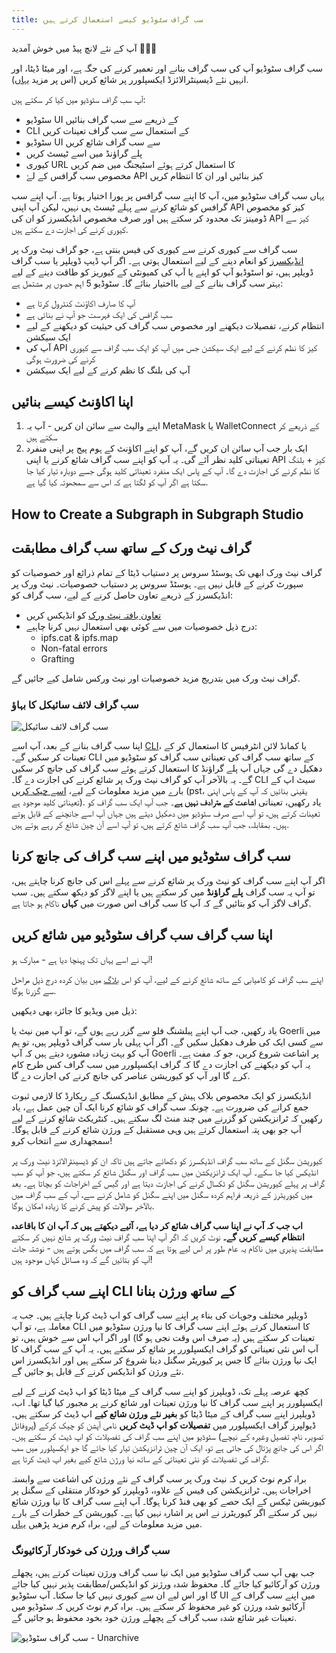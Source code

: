 ```yaml
---
title: سب گراف سٹوڈیو کیسے استعمال کرتے ہیں
---
```


آپ کے نئے لانچ پیڈ میں خوش آمدید 👩🏽‍🚀

سب گراف سٹوڈیو آپ کی سب گراف بنانے اور تعمیر کرنے کی جگہ ہے، اور میٹا ڈیٹا، اور انہیں نئے ڈیسینٹرالائزڈ ایکسپلورر پر شائع کریں (اس پر مزید [یہاں](/network/explorer)).

آپ سب گراف سٹوڈیو میں کیا کر سکتے ہیں:

- سٹوڈیو UI کے ذریعے سے سب گراف بنائیں
- CLI کے استعمال سے سب گراف تعینات کریں
- سٹوڈیو UI سے سب گراف شائع کریں
- پلے گراؤنڈ میں اسے ٹیسٹ کریں
- کیوری URL کا استعمال کرتے ہوئے اسٹیجنگ میں ضم کریں
- مخصوص سب گرافس کے لۓ API کیز بنائیں اور ان کا انتظام کریں

یہاں سب گراف سٹوڈیو میں، آپ کا اپنے سب گرافس پر پورا اختیار ہوتا ہے. آپ اپنے سب گرافس کو شائع کرنے سے پہلے ٹیسٹ ہی نہیں، لیکن آپ اپنی API کیز کو مخصوص ڈومینز تک محدود کر سکتے ہیں اور صرف مخصوص انڈیکسرز کو ان کی API کیز سے کیوری کرنے کی اجازت دے سکتے ہیں.

سب گراف سے کیوری کرنے سے کیوری کی فیس بنتی ہے، جو گراف نیٹ ورک پر [انڈیکسرز](/network/indexing) کو انعام دینے کے لیے استعمال ہوتی ہے۔ اگر آپ ڈیپ ڈویلپر یا سب گراف ڈویلپر ہیں، تو اسٹوڈیو آپ کو اپنے یا آپ کی کمیونٹی کے کیوریز کو طاقت دینے کے لیے بہتر سب گراف بنانے کے لیے بااختیار بنائے گا۔ سٹوڈیو 5 اہم حصوں پر مشتمل ہے:

- آپ کا صارف اکاؤنٹ کنٹرول کرتا ہے
- سب گرافس کی ایک فہرست جو آپ نے بنائی ہے
- انتظام کرنے، تفصیلات دیکھنے اور مخصوص سب گراف کی حیثیت کو دیکھنے کے لیے ایک سیکشن
- آپ کی API کیز کا نظم کرنے کے لیے ایک سیکشن جس میں آپ کو ایک سب گراف سے کیوری کرنے کی ضرورت ہوگی
- آپ کی بلنگ کا نظم کرنے کے لیے ایک سیکشن

## اپنا اکاؤنٹ کیسے بنائیں

1. اپنے والیٹ سے سائن ان کریں - آپ یہ MetaMask یا WalletConnect کے ذریعے کر سکتے ہیں
1. ایک بار جب آپ سائن ان کریں گے، آپ کو اپنے اکاؤنٹ کے ہوم پیج پر اپنی منفرد تعیناتی کلید نظر آئے گی۔ یہ آپ کو اپنے سب گراف شائع کرنے یا اپنی API کیز + بلنگ کا نظم کرنے کی اجازت دے گا۔ آپ کے پاس ایک منفرد تعیناتی کلید ہوگی جسے دوبارہ تیار کیا جا سکتا ہے اگر آپ کو لگتا ہے کہ اس سے سمجھوتہ کیا گیا ہے.

## How to Create a Subgraph in Subgraph Studio

<VideoEmbed youtube="nGIFuC69bSA" />

## گراف نیٹ ورک کے ساتھ سب گراف مطابقت

گراف نیٹ ورک ابھی تک ہوسٹڈ سروس پر دستیاب ڈیٹا کے تمام ذرائع اور خصوصیات کو سپورٹ کرنے کے قابل نہیں ہے۔ ہوسٹڈ سروس پر دستیاب خصوصیات۔ نیٹ ورک پر انڈیکسرز کے ذریعے تعاون حاصل کرنے کے لیے، سب گراف کو:

- [تعاون یافتہ نیٹ ورک](/developing/supported-networks) کو انڈیکس کریں
- درج ذیل خصوصیات میں سے کوئی بھی استعمال نہیں کرنا چاہیے:
  - ipfs.cat & ipfs.map
  - Non-fatal errors
  - Grafting

گراف نیٹ ورک میں بتدریج مزید خصوصیات اور نیٹ ورکس شامل کیے جائیں گے.

### سب گراف لائف سائیکل کا بہاؤ

![سب گراف لائف سائیکل](/img/subgraph-lifecycle.png)

اپنا سب گراف بنانے کے بعد، آپ اسے [CLI](https://github.com/graphprotocol/graph-cli)، یا کمانڈ لائن انٹرفیس کا استعمال کر کے تعینات کر سکیں گے۔ CLI کے ساتھ سب گراف کی تعیناتی سب گراف کو سٹوڈیو میں دھکیل دے گی جہاں آپ پلے گراؤنڈ کا استعمال کرتے ہوئے سب گراف کی جانچ کر سکیں گے۔ یہ بالآخر آپ کو گراف نیٹ ورک پر شائع کرنے کی اجازت دے گا۔ CLI سیٹ اپ کے بارے میں مزید معلومات کے لیے، [اسے چیک کریں](/developing/defining-a-subgraph#install-the-graph-cli) (pst، یقینی بنائیں کہ آپ کے پاس اپنی تعیناتی کلید موجود ہے). یاد رکھیں، تعیناتی **اشاعت کے مترادف نہیں ہے**۔ جب آپ ایک سب گراف کو تعینات کرتے ہیں، تو آپ اسے صرف سٹوڈیو میں دھکیل دیتے ہیں جہاں آپ اسے جانچنے کے قابل ہوتے ہیں۔ بمقابلہ، جب آپ سب گراف شائع کرتے ہیں، تو آپ اسے آن چین شائع کر رہے ہوتے ہیں.

## سب گراف سٹوڈیو میں اپنے سب گراف کی جانچ کرنا

اگر آپ اپنے سب گراف کو نیٹ ورک پر شائع کرنے سے پہلے اس کی جانچ کرنا چاہتے ہیں، تو آپ یہ سب گراف **پلے گراؤنڈ** میں کر سکتے ہیں یا اپنے لاگز کو دیکھ سکتے ہیں۔ سب گراف لاگز آپ کو بتائیں گے کہ آپ کا سب گراف اس صورت میں **کہاں** ناکام ہو جاتا ہے.

## اپنا سب گراف سب گراف سٹوڈیو میں شائع کریں

آپ نے اسے یہاں تک پہنچا دیا ہے - مبارک ہو!

اپنے سب گراف کو کامیابی کے ساتھ شائع کرنے کے لیے، آپ کو اس [بلاگ](https://thegraph.com/blog/building-with-subgraph-studio) میں بیان کردہ درج ذیل مراحل سے گزرنا ہوگا.

ذیل میں ویڈیو کا جائزہ بھی دیکھیں:

<VideoEmbed youtube="HfDgC2oNnwo" />

یاد رکھیں، جب آپ اپنے پبلشنگ فلو سے گزر رہے ہوں گے، تو آپ مین نیٹ یا Goerli میں سے کسی ایک کی طرف دھکیل سکیں گے۔ اگر آپ پہلی بار سب گراف ڈویلپر ہیں، تو ہم آپ کو بہت زیادہ مشورہ دیتے ہیں کہ آپ Goerli پر اشاعت شروع کریں، جو کہ مفت ہے۔ یہ آپ کو دیکھنے کی اجازت دے گا کہ گراف ایکسپلورر میں سب گراف کس طرح کام کرے گا اور آپ کو کیوریشن عناصر کی جانچ کرنے کی اجازت دے گا.

انڈیکسرز کو ایک مخصوص بلاک ہیش کے مطابق انڈیکسنگ کے ریکارڈ کا لازمی ثبوت جمع کرانے کی ضرورت ہے۔ چونکہ سب گراف کو شائع کرنا ایک آن چین عمل ہے، یاد رکھیں کہ ٹرانزیکشن کو گزرنے میں چند منٹ لگ سکتے ہیں۔ کنٹریکٹ شائع کرنے کے لیے آپ جو بھی پتہ استعمال کرتے ہیں وہی مستقبل کے ورژن شائع کرنے کے قابل ہوگا۔ سمجھداری سے انتخاب کرو!

کیوریشن سگنل کے ساتھ سب گراف انڈیکسرز کو دکھائے جاتے ہیں تاکہ ان کو ڈیسینٹرالائزڈ نیٹ ورک پر انڈیکس کیا جا سکے۔ آپ ایک ٹرانزیکشن میں سب گراف اور سگنل شائع کر سکتے ہیں، جو آپ کو سب گراف پر پہلے کیوریشن سگنل کو ٹکسال کرنے کی اجازت دیتا ہے اور گیس کے اخراجات کو بچاتا ہے۔ بعد میں کیوریٹرز کے ذریعہ فراہم کردہ سگنل میں اپنے سگنل کو شامل کرنے سے، آپ کے سب گراف میں بالآخر سوالات کو پیش کرنے کا زیادہ امکان ہوگا.

**اب جب کہ آپ نے اپنا سب گراف شائع کر دیا ہے، آئیے دیکھتے ہیں کہ آپ ان کا باقاعدہ انتظام کیسے کریں گے۔** نوٹ کریں کہ اگر آپ اپنا سب گراف نیٹ ورک پر شائع نہیں کر سکتے مطابقت پذیری میں ناکام یہ عام طور پر اس لیے ہوتا ہے کہ سب گراف میں بگس ہوتے ہیں - نوشتہ جات آپ کو بتائیں گے کہ وہ مسائل کہاں موجود ہیں!

## اپنے سب گراف کو CLI کے ساتھ ورژن بنانا

ڈویلپر مختلف وجوہات کی بناء پر اپنے سب گراف کو اپ ڈیٹ کرنا چاہتے ہیں۔ جب یہ معاملہ ہے، تو آپ CLI کا استعمال کرتے ہوئے اپنے سب گراف کا نیا ورژن سٹوڈیو میں تعینات کر سکتے ہیں (یہ صرف اس وقت نجی ہو گا) اور اگر آپ اس سے خوش ہیں، تو آپ اس نئی تعیناتی کو گراف ایکسپلورر پر شائع کر سکتے ہیں۔ یہ آپ کے سب گراف کا ایک نیا ورژن بنائے گا جس پر کیوریٹر سگنل دینا شروع کر سکتے ہیں اور انڈیکسرز اس نئے ورژن کو انڈیکس کرنے کے قابل ہو جائیں گے.

کچھ عرصہ پہلے تک، ڈویلپرز کو اپنے سب گراف کے میٹا ڈیٹا کو اپ ڈیٹ کرنے کے لیے ایکسپلورر پر اپنے سب گراف کا نیا ورژن تعینات اور شائع کرنے پر مجبور کیا گیا تھا۔ اب، ڈویلپرز اپنے سب گراف کے میٹا ڈیٹا کو **بغیر نئے ورژن شائع کیے** اپ ڈیٹ کر سکتے ہیں۔ ڈیولپرز گراف ایکسپلورر میں **تفصیلات کو اپ ڈیٹ کریں** نامی آپشن کو چیک کرکے (پروفائل تصویر، نام، تفصیل وغیرہ کے نیچے) سٹوڈیو میں اپنے سب گراف کی تفصیلات کو اپ ڈیٹ کر سکتے ہیں۔ اگر اس کی جانچ پڑتال کی جاتی ہے تو، ایک آن چین ٹرانزیکشن تیار کیا جائے گا جو ایکسپلورر میں سب گراف کی تفصیلات کو نئی تعیناتی کے ساتھ نیا ورژن شائع کیے بغیر اپ ڈیٹ کرتا ہے.

براہ کرم نوٹ کریں کہ نیٹ ورک پر سب گراف کے نئے ورژن کی اشاعت سے وابستہ اخراجات ہیں۔ ٹرانزیکشن کی فیس کے علاوہ، ڈویلپرز کو خودکار منتقلی کے سگنل پر کیوریشن ٹیکس کے ایک حصے کو بھی فنڈ کرنا ہوگا۔ آپ اپنے سب گراف کا نیا ورژن شائع نہیں کر سکتے اگر کیوریٹرز نے اس پر اشارہ نہیں کیا ہے۔ کیوریشن کے خطرات کے بارے میں مزید معلومات کے لیے، براہ کرم مزید پڑھیں [یہاں](/network/curating).

### سب گراف ورژن کی خودکار آرکائیونگ

جب بھی آپ سب گراف سٹوڈیو میں ایک نیا سب گراف ورژن تعینات کرتے ہیں، پچھلے ورژن کو آرکائیو کیا جائے گا۔ محفوظ شدہ ورژنز کو انڈیکس/مطابقت پذیر نہیں کیا جائے گا اور اس لیے ان سے کیوری نہیں کیا جا سکتا۔ آپ سٹوڈیو UI میں اپنے سب گراف کے آرکائیو شدہ ورژن کو غیر محفوظ کر سکتے ہیں۔ براہ کرم نوٹ کریں کہ سٹوڈیو میں تعینات غیر شائع شدہ سب گراف کے پچھلے ورژن خود بخود محفوظ ہو جائیں گے.

![سب گراف سٹوڈیو - Unarchive](/img/Unarchive.png)
